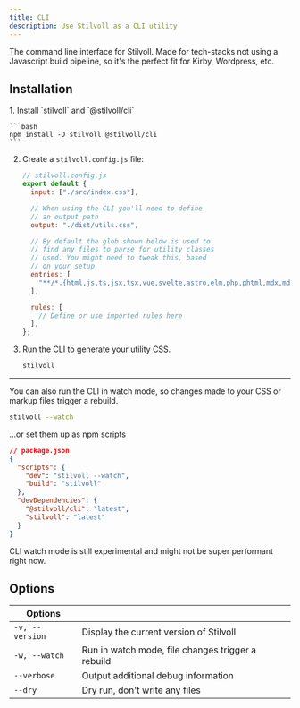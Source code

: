 ```yaml
---
title: CLI
description: Use Stilvoll as a CLI utility
---
```



The command line interface for Stilvoll. Made for tech-stacks not using a Javascript build pipeline, so it's the perfect fit for Kirby, Wordpress, etc.

## Installation

<Steps>
1. Install `stilvoll` and `@stilvoll/cli`

    ```bash
    npm install -D stilvoll @stilvoll/cli
    ```

2. Create a `stilvoll.config.js` file:

   ```javascript
   // stilvoll.config.js
   export default {
     input: ["./src/index.css"],

     // When using the CLI you'll need to define
     // an output path
     output: "./dist/utils.css",

     // By default the glob shown below is used to
     // find any files to parse for utility classes
     // used. You might need to tweak this, based
     // on your setup
     entries: [
       "**/*.{html,js,ts,jsx,tsx,vue,svelte,astro,elm,php,phtml,mdx,md}",
     ],

     rules: [
       // Define or use imported rules here
     ],
   };
   ```

3. Run the CLI to generate your utility CSS.

   ```bash
   stilvoll
   ```

</Steps>

---

You can also run the CLI in watch mode, so changes made to your CSS or markup files trigger a rebuild.

```bash
stilvoll --watch
```

...or set them up as npm scripts

```json
// package.json
{
  "scripts": {
    "dev": "stilvoll --watch",
    "build": "stilvoll"
  },
  "devDependencies": {
    "@stilvoll/cli": "latest",
    "stilvoll": "latest"
  }
}
```

<Aside type="caution" title="Watch out!">
  CLI watch mode is still experimental and might not be super performant right
  now.
</Aside>

## Options

| Options         |                                                   |
| --------------- | ------------------------------------------------- |
| `-v, --version` | Display the current version of Stilvoll           |
| `-w, --watch`   | Run in watch mode, file changes trigger a rebuild |
| `--verbose`     | Output additional debug information               |
| `--dry`         | Dry run, don't write any files                    |
